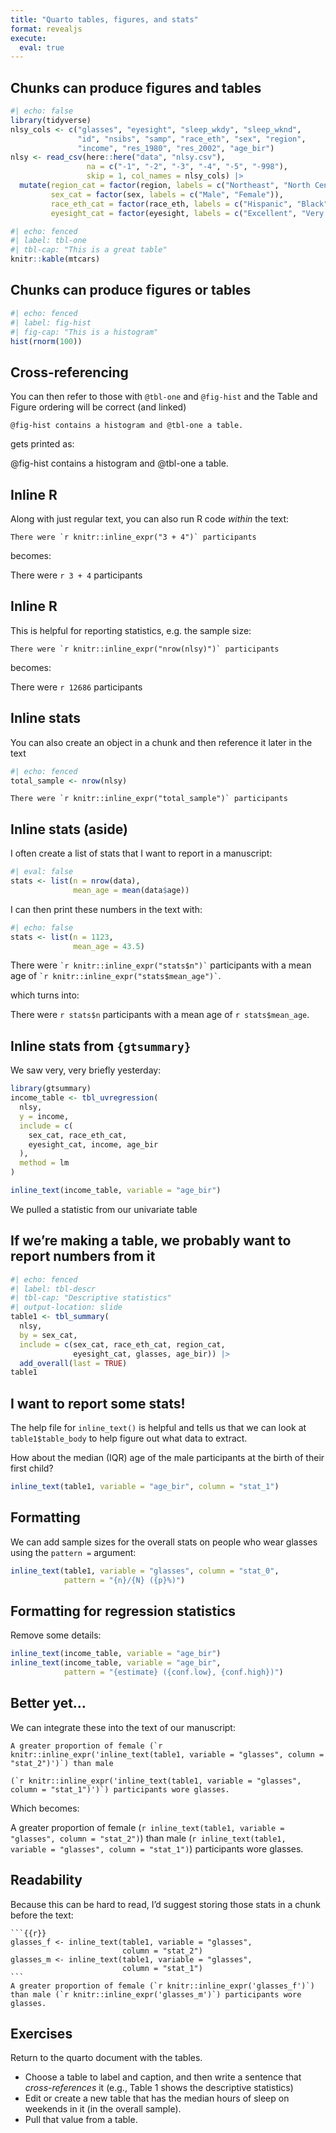 ```yaml
---
title: "Quarto tables, figures, and stats"
format: revealjs
execute: 
  eval: true
---
```


## Chunks can produce figures and tables

```r
#| echo: false
library(tidyverse)
nlsy_cols <- c("glasses", "eyesight", "sleep_wkdy", "sleep_wknd", 
               "id", "nsibs", "samp", "race_eth", "sex", "region", 
               "income", "res_1980", "res_2002", "age_bir")
nlsy <- read_csv(here::here("data", "nlsy.csv"), 
                 na = c("-1", "-2", "-3", "-4", "-5", "-998"),
                 skip = 1, col_names = nlsy_cols) |> 
  mutate(region_cat = factor(region, labels = c("Northeast", "North Central", "South", "West")),
         sex_cat = factor(sex, labels = c("Male", "Female")),
         race_eth_cat = factor(race_eth, labels = c("Hispanic", "Black", "Non-Black, Non-Hispanic")),
         eyesight_cat = factor(eyesight, labels = c("Excellent", "Very good", "Good", "Fair", "Poor"))) 
```

```r
#| echo: fenced
#| label: tbl-one
#| tbl-cap: "This is a great table"
knitr::kable(mtcars)
```

## Chunks can produce figures or tables

```r
#| echo: fenced
#| label: fig-hist
#| fig-cap: "This is a histogram"
hist(rnorm(100))
```


## Cross-referencing

You can then refer to those with `@tbl-one` and `@fig-hist` and the Table and Figure ordering will be correct (and linked)

::: larger-code
```         
@fig-hist contains a histogram and @tbl-one a table.
```
:::

gets printed as:

@fig-hist contains a histogram and @tbl-one a table.

## Inline R

Along with just regular text, you can also run R code *within* the text:

::: larger-code
```
There were `r knitr::inline_expr("3 + 4")` participants
```
:::
becomes:

There were `r 3 + 4` participants

## Inline R

This is helpful for reporting statistics, e.g. the sample size:

::: larger-code
```
There were `r knitr::inline_expr("nrow(nlsy)")` participants
```
:::
becomes:

There were `r 12686` participants

## Inline stats

You can also create an object in a chunk and then reference it later in the text

```r
#| echo: fenced
total_sample <- nrow(nlsy)
```

::: larger-code
```
There were `r knitr::inline_expr("total_sample")` participants
```
:::

## Inline stats (aside)

I often create a list of stats that I want to report in a manuscript:

```r
#| eval: false
stats <- list(n = nrow(data),
              mean_age = mean(data$age))
```

I can then print these numbers in the text with:

```r
#| echo: false
stats <- list(n = 1123,
              mean_age = 43.5)
```

There were `` `r knitr::inline_expr("stats$n")` `` participants with a mean age of `` `r knitr::inline_expr("stats$mean_age")` ``.

which turns into:

There were `r stats$n` participants with a mean age of `r stats$mean_age`.

## Inline stats from `{gtsummary}`

We saw very, very briefly yesterday:
```r
library(gtsummary)
income_table <- tbl_uvregression(
  nlsy,
  y = income,
  include = c(
    sex_cat, race_eth_cat,
    eyesight_cat, income, age_bir
  ),
  method = lm
)
```
```r
inline_text(income_table, variable = "age_bir")
```
We pulled a statistic from our univariate table

## If we're making a table, we probably want to report numbers from it

```r
#| echo: fenced
#| label: tbl-descr
#| tbl-cap: "Descriptive statistics"
#| output-location: slide
table1 <- tbl_summary(
  nlsy,
  by = sex_cat,
  include = c(sex_cat, race_eth_cat, region_cat,
              eyesight_cat, glasses, age_bir)) |> 
  add_overall(last = TRUE)
table1
```

## I want to report some stats!

The help file for `inline_text()` is helpful and tells us that we can look at `table1$table_body` to help figure out what data to extract.

How about the median (IQR) age of the male participants at the birth of their first child?
```r
inline_text(table1, variable = "age_bir", column = "stat_1")
```

## Formatting

We can add sample sizes for the  overall stats on people who wear glasses using the `pattern = ` argument:
```r
inline_text(table1, variable = "glasses", column = "stat_0",
            pattern = "{n}/{N} ({p}%)")
```

## Formatting for regression statistics

Remove some details:
```r
inline_text(income_table, variable = "age_bir")
inline_text(income_table, variable = "age_bir",
            pattern = "{estimate} ({conf.low}, {conf.high})")
```

## Better yet...

We can integrate these into the text of our manuscript:

::: larger-code
```
A greater proportion of female (`r knitr::inline_expr('inline_text(table1, variable = "glasses", column = "stat_2")')`) than male 

(`r knitr::inline_expr('inline_text(table1, variable = "glasses", column = "stat_1")')`) participants wore glasses.
```
:::

Which becomes:

A greater proportion of female (`r inline_text(table1, variable = "glasses", column = "stat_2")`) than male (`r inline_text(table1, variable = "glasses", column = "stat_1")`) participants wore glasses.

## Readability

Because this can be hard to read, I'd suggest storing those stats in a chunk before the text:

````
```{{r}}
glasses_f <- inline_text(table1, variable = "glasses", 
                         column = "stat_2")
glasses_m <- inline_text(table1, variable = "glasses", 
                         column = "stat_1")
```
A greater proportion of female (`r knitr::inline_expr('glasses_f')`) than male (`r knitr::inline_expr('glasses_m')`) participants wore glasses.
````

## Exercises

Return to the quarto document with the tables.

- Choose a table to label and caption, and then write a sentence that *cross-references* it (e.g., Table 1 shows the descriptive statistics)
- Edit or create a new table that has the median hours of sleep on weekends in it (in the overall sample).
- Pull that value from a table.